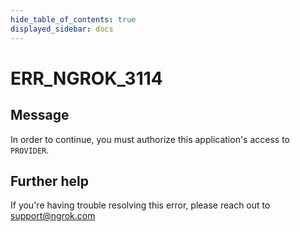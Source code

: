 ```yaml
---
hide_table_of_contents: true
displayed_sidebar: docs
---
```



# ERR_NGROK_3114

## Message

In order to continue, you must authorize this application's access to `PROVIDER`.

<ErrorDetails error="err_ngrok_3114" />

## Further help

If you're having trouble resolving this error, please reach out to [support@ngrok.com](mailto:support@ngrok.com?subject=Help%20with%20ERR_NGROK_3114)
